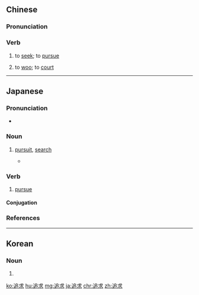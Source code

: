 ==Chinese==
{{zh-forms}}

===Pronunciation===
{{zh-pron
|m=zhuīqiú
|c=zeoi1 kau4
|h=pfs=chûi-khiù
|mn=tui-kiû
|ma=Zh-zhuiqiú.ogg
|cat=v
}}

===Verb===
{{zh-verb}}

# to [[seek]]; to [[pursue]]
#: {{zh-x|追求 完美|''to '''seek''' perfection''}}
# to [[woo]]; to [[court]]

{{zh-cat|Intermediate}}

----

==Japanese==
{{ja-kanjitab|つい|きゅう|yomi=on}}

===Pronunciation===
* {{ja-pron|ついきゅう|y=o|acc=0|acc_ref=NHK}}

===Noun===
{{ja-noun|ついきゅう}}

# [[pursuit]], [[search]]
#* {{RQ:Obama enzetsu}}
#*: {{ja-usex|これは平和の'''追求'''に関するものである。|これ は へいわ の '''ついきゅう''' に かんする もの で ある。|...and that relates to the pursuit of peace.}}

===Verb===
{{ja-verb-suru|tr=trans|ついきゅう}}

# [[pursue]]

====Conjugation====
{{ja-suru|ついきゅう}}

===References===
<references/>
----
==Korean==
{{ko-hanjatab}}

===Noun===
{{ko-noun|hj|hangeul=추구}}

# {{hanja form of|추구}}

[[ko:追求]]
[[hu:追求]]
[[mg:追求]]
[[ja:追求]]
[[chr:追求]]
[[zh:追求]]